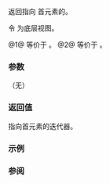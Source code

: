 {{cpp/ranges/elements_view/title|begin}}
{{cpp/ranges/elements_view/navbar}}

{{dcl begin}}
{{dcl|num=1|since=c++20|1=
constexpr auto begin() requires (!/*simple-view*/&lt;V&gt;);
}}
{{dcl|num=2|since=c++20|1=
constexpr auto begin() const requires ranges::range&lt;const V&gt;;
}}
{{dcl end}}

返回指向 {{tt|elements_view}} 首元素的{{rlp|iterator|迭代器}}。

令 {{rlpi|/#数据成员|base_}} 为底层视图。

@1@ 等价于 {{c|return /*iterator*/&lt;false&gt;(ranges::begin(base_));}} 。
@2@ 等价于 {{c|return /*iterator*/&lt;true&gt;(ranges::begin(base_));}} 。

===参数===
（无）

===返回值===
指向首元素的迭代器。

===示例===
{{example
|code=
|output=
}}

===参阅===
{{dsc begin}}
{{dsc inc|cpp/ranges/adaptor/dsc end|elements_view}}
{{dsc inc|cpp/ranges/dsc begin}}
{{dsc end}}

{{langlinks|en|es|ja|ru}}